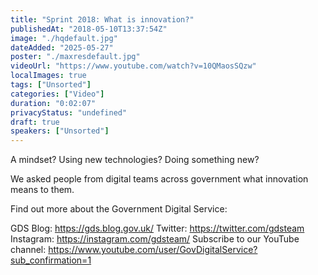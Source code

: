 ```yaml
---
title: "Sprint 2018: What is innovation?"
publishedAt: "2018-05-10T13:37:54Z"
image: "./hqdefault.jpg"
dateAdded: "2025-05-27"
poster: "./maxresdefault.jpg"
videoUrl: "https://www.youtube.com/watch?v=10QMaosSQzw"
localImages: true
tags: ["Unsorted"]
categories: ["Video"]
duration: "0:02:07"
privacyStatus: "undefined"
draft: true
speakers: ["Unsorted"]
---
```

A mindset? Using new technologies? Doing something new? 

We asked people from digital teams across government what innovation means to them.

Find out more about the Government Digital Service:

GDS Blog: https://gds.blog.gov.uk/
Twitter: https://twitter.com/gdsteam 
Instagram: https://instagram.com/gdsteam/ 
Subscribe to our YouTube channel: 
https://www.youtube.com/user/GovDigitalService?sub_confirmation=1
